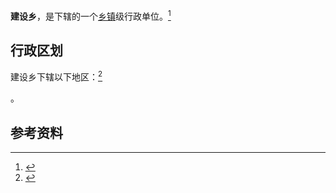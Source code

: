{{中国乡级行政区|63/26/24/206/000}}

'''建设乡'''，是{{PRC admin/fullname|63/26/24/206/000|3}}下辖的一个[[乡镇|乡镇]]级行政单位。<ref>{{PRC admin/ref sgc|{{PRC admin/parent|63/26/24/206/000}}}}</ref>

== 行政区划 ==

建设乡下辖以下地区：<ref>{{PRC admin/ref sgc|63/26/24/206/000}}</ref>

{{PRC admin/children|63/26/24/206/000}}。

== 参考资料 ==

{{reflist}}

{{行政区划小作品}}
{{PRC admin/navcat|63/26/24/206/000}}